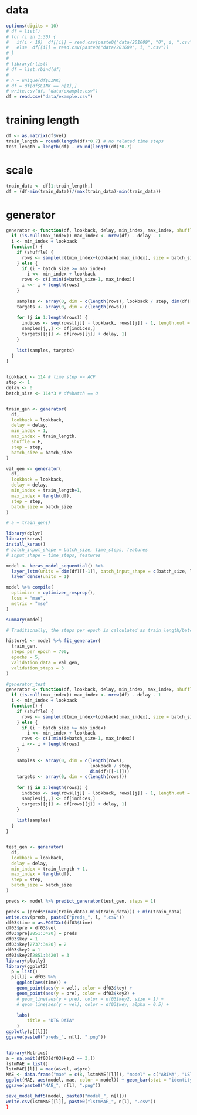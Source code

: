 # data
```{r}
options(digits = 10)
# df = list()
# for (i in 1:30) {
#   if(i < 10)  df[[i]] = read.csv(paste0("data/201609", "0", i, ".csv"))  
#   else  df[[i]] = read.csv(paste0("data/201609", i, ".csv"))  
# }
# 
# library(rlist)
# df = list.rbind(df)
# 
# n = unique(df$LINK)
# df = df[df$LINK == n[1],]
# write.csv(df, "data/example.csv")
df = read.csv("data/example.csv")
```
# training length
```{r}
df <- as.matrix(df$vel)
train_length = round(length(df)*0.7) # no related time steps
test_length = length(df) - round(length(df)*0.7)
```
# scale
```{r}
train_data <- df[1:train_length,]
df = (df-min(train_data))/(max(train_data)-min(train_data))
```
# generator
```{r}
generator <- function(df, lookback, delay, min_index, max_index, shuffle = F, batch_size = batch_size, step = step){
  if (is.null(max_index)) max_index <- nrow(df) - delay - 1
  i <- min_index + lookback
  function() {
    if (shuffle) {
      rows <- sample(c((min_index+lookback):max_index), size = batch_size)
    } else {
      if (i + batch_size >= max_index)
        i <<- min_index + lookback
      rows <- c(i:min(i+batch_size-1, max_index))
      i <<- i + length(rows)
    }
    
    samples <- array(0, dim = c(length(rows), lookback / step, dim(df)[[-1]]))
    targets <- array(0, dim = c(length(rows)))
    
    for (j in 1:length(rows)) {
      indices <- seq(rows[[j]] - lookback, rows[[j]] - 1, length.out = dim(samples)[[2]])
      samples[j,,] <- df[indices,]
      targets[[j]] <- df[rows[[j]] + delay, 1]
    }            
    
    list(samples, targets)
  }
}


lookback <- 114 # time step => ACF
step <- 1
delay <- 0
batch_size <- 114*3 # df%batch == 0


train_gen <- generator(
  df,
  lookback = lookback,
  delay = delay,
  min_index = 1,
  max_index = train_length,
  shuffle = F,
  step = step,
  batch_size = batch_size
)

val_gen <- generator(
  df,
  lookback = lookback,
  delay = delay,
  min_index = train_length+1,
  max_index = length(df),
  step = step,
  batch_size = batch_size
)

# a = train_gen()
```


```{r}
library(dplyr)
library(keras)
install_keras()
# batch_input_shape = batch_size, time_steps, features
# input_shape = time_steps, features

model <- keras_model_sequential() %>% 
  layer_lstm(units = dim(df)[[-1]], batch_input_shape = c(batch_size, lookback, dim(df)[[-1]]), stateful = T, input_shape = c(lookback, dim(df)[[-1]])) %>%
  layer_dense(units = 1)

model %>% compile(
  optimizer = optimizer_rmsprop(),
  loss = "mae",
  metric = "mse"
)

summary(model)
```


```{r}
# Traditionally, the steps per epoch is calculated as train_length/batchSize 2394/342

history1 <- model %>% fit_generator(
  train_gen,
  steps_per_epoch = 700,
  epochs = 5,
  validation_data = val_gen,
  validation_steps = 3
)
```


```{r}
#generator_test
generator <- function(df, lookback, delay, min_index, max_index, shuffle = F, batch_size = batch_size, step = step){
  if (is.null(max_index)) max_index <- nrow(df) - delay - 1
  i <- min_index + lookback
  function() {
    if (shuffle) {
      rows <- sample(c((min_index+lookback):max_index), size = batch_size)
    } else {
      if (i + batch_size >= max_index)
        i <<- min_index + lookback
      rows <- c(i:min(i+batch_size-1, max_index))
      i <<- i + length(rows)
    }
    
    samples <- array(0, dim = c(length(rows), 
                                lookback / step,
                                dim(df)[[-1]]))
    targets <- array(0, dim = c(length(rows)))
    
    for (j in 1:length(rows)) {
      indices <- seq(rows[[j]] - lookback, rows[[j]] - 1, length.out = dim(samples)[[2]])
      samples[j,,] <- df[indices,]
      targets[[j]] <- df[rows[[j]] + delay, 1]
    }            
    
    list(samples)
  }
}


test_gen <- generator(
  df,
  lookback = lookback,
  delay = delay,
  min_index = train_length + 1,
  max_index = length(df),
  step = step,
  batch_size = batch_size
)
```


```{r}
preds <- model %>% predict_generator(test_gen, steps = 1) 

preds = (preds*(max(train_data)-min(train_data))) + min(train_data)
write.csv(preds, paste0("preds_", l, ".csv"))
df03$time = as.POSIXct(df03$time)
df03$pre = df03$vel
df03$pre[2851:3420] = preds
df03$key = 1
df03$key[2737:3420] = 2
df03$key2 = 1
df03$key2[2851:3420] = 3
library(plotly)
library(ggplot2)
  p = list()
  p[[l]] = df03 %>%
    ggplot(aes(time)) +
    geom_point(aes(y = vel), color = df03$key) +
    geom_point(aes(y = pre), color = df03$key2) +
    # geom_line(aes(y = pre), color = df03$key2, size = 1) +
    # geom_line(aes(y = vel), color = df03$key, alpha = 0.5) +
    
    labs(
        title = "DTG DATA"
    )
ggplotly(p[[l]])
ggsave(paste0("preds_", n[l], ".png"))


library(Metrics)
a = na.omit(df03[df03$key2 == 3,])
lstmMAE = list()
lstmMAE[[l]] = mae(a$vel, a$pre)
MAE <- data.frame("mae" = c(8, lstmMAE[[l]]), "model" = c("ARIMA", "LSTM"))
ggplot(MAE, aes(model, mae, color = model)) + geom_bar(stat = "identity", fill = "white")
ggsave(paste0("MAE_", n[l], ".png"))

save_model_hdf5(model, paste0("model_", n[l]))
write.csv(lstmMAE[[l]], paste0("lstmMAE_", n[l], ".csv"))
}
```
